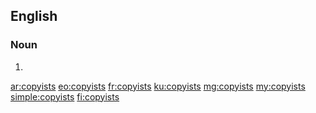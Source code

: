 ==English==

===Noun===
{{head|en|plural}}

# {{plural of|copyist|lang=en}}

[[ar:copyists]]
[[eo:copyists]]
[[fr:copyists]]
[[ku:copyists]]
[[mg:copyists]]
[[my:copyists]]
[[simple:copyists]]
[[fi:copyists]]